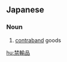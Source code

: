 ==Japanese==
{{ja-kanjitab|きん|ゆ|ひん|yomi=on}}

===Noun===
{{ja-noun|きんゆひん}}

# [[contraband]] goods

[[hu:禁輸品]]